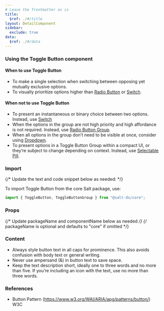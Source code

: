 ```yaml
---
# Leave the frontmatter as is
title:
  $ref: ./#/title
layout: DetailComponent
sidebar:
  exclude: true
data:
  $ref: ./#/data
---
```


### Using the Toggle Button component

#### When to use Toggle Button

- To make a single selection when switching between opposing yet mutually exclusive options.
- To visually prioritize options higher than [Radio Button](../radio-button) or [Switch](../switch).

#### When not to use Toggle Button

- To present an instantaneous or binary choice between two options. Instead, use [Switch](../switch)
- When the options in the group are not high priority and high affordance is not required. Instead, use [Radio Button Group](../radio-button).
- When all options in the group don’t need to be visible at once, consider using [Dropdown](../dropdown).
- To present options in a Toggle Button Group within a compact UI, or they’re subject to change depending on context. Instead, use [Selectable Pill](../pill).

### Import

{/* Update the text and code snippet below as needed: */}

To import Toggle Button from the core Salt package, use:

```js
import { ToggleButton, ToggleButtonGroup } from "@salt-ds/core";
```

### Props

{/* Update packageName and componentName below as needed */}
{/* packageName is optional and defaults to "core" if omitted */}

<PropsTable packageName="core" componentName="ToggleButton" />

### Content

- Always style button text in all caps for prominence. This also avoids confusion with body text or general writing.
- Never use ampersand (&) in button text to save space.
- Keep the text description short, ideally one to three words and no more than five. If you’re including an icon with the text, use no more than three words.

### References

- Button Pattern (https://www.w3.org/WAI/ARIA/apg/patterns/button/) W3C
